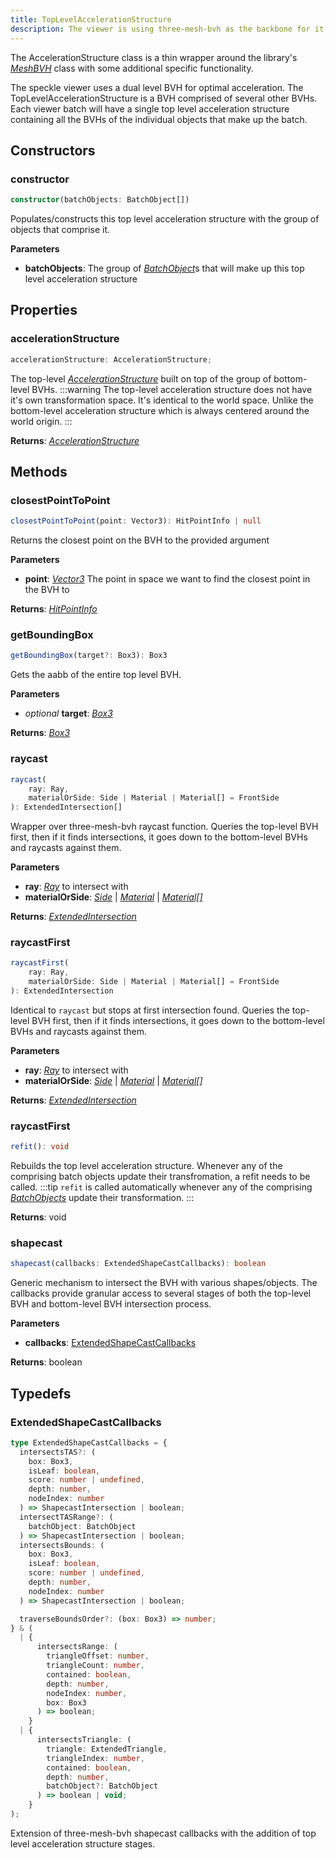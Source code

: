 ```yaml
---
title: TopLevelAccelerationStructure
description: The viewer is using three-mesh-bvh as the backbone for it's BVH implementation. 
---
```


The AccelerationStructure class is a thin wrapper around the library's [_MeshBVH_](https://threejs.org/docs/index.html?q=box#api/en/math/Box3) class with some additional specific functionality.

The speckle viewer uses a dual level BVH for optimal acceleration. The TopLevelAccelerationStructure is a BVH comprised of several other BVHs. Each viewer batch will have a single top level acceleration structure containing all the BVHs of the individual objects that make up the batch.

## Constructors

### constructor

```typescript
constructor(batchObjects: BatchObject[])
```

Populates/constructs this top level acceleration structure with the group of objects that comprise it.

**Parameters**

- **batchObjects**: The group of [_BatchObject_](/viewer/batch-object-api.md)s that will make up this top level acceleration structure

## Properties

### accelerationStructure

```typescript
accelerationStructure: AccelerationStructure;
```

The top-level [_AccelerationStructure_](/viewer/acceleration-structure-api.md) built on top of the group of bottom-level BVHs.
:::warning
The top-level acceleration structure does not have it's own transformation space. It's identical to the world space. Unlike the bottom-level acceleration structure which is always centered around the world origin.
:::

**Returns**: [_AccelerationStructure_](/viewer/acceleration-structure-api.md)

## Methods

### closestPointToPoint

```typescript
closestPointToPoint(point: Vector3): HitPointInfo | null
```

Returns the closest point on the BVH to the provided argument

**Parameters**

- **point**: [_Vector3_](https://threejs.org/docs/index.html?q=box3#api/en/math/Vector3) The point in space we want to find the closest point in the BVH to

**Returns**: [_HitPointInfo_](https://github.com/gkjohnson/three-mesh-bvh/blob/be976e6746123f37faa8527b63c13cec9782253c/src/index.d.ts#L17)


### getBoundingBox

```typescript
getBoundingBox(target?: Box3): Box3
```

Gets the aabb of the entire top level BVH.

**Parameters**

- _optional_ **target**: [_Box3_](https://threejs.org/docs/index.html?q=box3#api/en/math/Box3)

**Returns**: [_Box3_](https://threejs.org/docs/index.html?q=box3#api/en/math/Box3)

### raycast

```typescript
raycast(
    ray: Ray,
    materialOrSide: Side | Material | Material[] = FrontSide
): ExtendedIntersection[]
```

Wrapper over three-mesh-bvh raycast function. Queries the top-level BVH first, then if it finds intersections, it goes down to the bottom-level BVHs and raycasts against them.

**Parameters**

- **ray**: [_Ray_](https://threejs.org/docs/index.html?q=ray#api/en/math/Ray) to intersect with
- **materialOrSide**: [_Side_](https://threejs.org/docs/index.html?q=Materia#api/en/constants/Materials) | [_Material_](https://threejs.org/docs/index.html?q=Materia#api/en/materials/Material) | [_Material[]_](https://threejs.org/docs/index.html?q=Materia#api/en/materials/Material)

**Returns**: [_ExtendedIntersection_](/viewer/top-level-acceleration-structure-api.md#extendedintersection)

### raycastFirst

```typescript
raycastFirst(
    ray: Ray,
    materialOrSide: Side | Material | Material[] = FrontSide
): ExtendedIntersection
```

Identical to `raycast` but stops at first intersection found. Queries the top-level BVH first, then if it finds intersections, it goes down to the bottom-level BVHs and raycasts against them.

**Parameters**

- **ray**: [_Ray_](https://threejs.org/docs/index.html?q=ray#api/en/math/Ray) to intersect with
- **materialOrSide**: [_Side_](https://threejs.org/docs/index.html?q=Materia#api/en/constants/Materials) | [_Material_](https://threejs.org/docs/index.html?q=Materia#api/en/materials/Material) | [_Material[]_](https://threejs.org/docs/index.html?q=Materia#api/en/materials/Material)

**Returns**: [_ExtendedIntersection_](/viewer/top-level-acceleration-structure-api.md#extendedintersection)

### raycastFirst

```typescript
refit(): void
```

Rebuilds the top level acceleration structure. Whenever any of the comprising batch objects update their transfromation, a refit needs to be called.
:::tip
`refit` is called automatically whenever any of the comprising [_BatchObjects_](/viewer/batch-object-api.md) update their transformation.
:::

**Returns**: void

### shapecast

```typescript
shapecast(callbacks: ExtendedShapeCastCallbacks): boolean
```

Generic mechanism to intersect the BVH with various shapes/objects. The callbacks provide granular access to several stages of both the top-level BVH and bottom-level BVH intersection process.

**Parameters**

- **callbacks**: [ExtendedShapeCastCallbacks](/viewer/top-level-acceleration-structure-api.md#extendedshapecastcallbacks)

**Returns**: boolean

## Typedefs

### ExtendedShapeCastCallbacks

```typescript
type ExtendedShapeCastCallbacks = {
  intersectsTAS?: (
    box: Box3,
    isLeaf: boolean,
    score: number | undefined,
    depth: number,
    nodeIndex: number
  ) => ShapecastIntersection | boolean;
  intersectTASRange?: (
    batchObject: BatchObject
  ) => ShapecastIntersection | boolean;
  intersectsBounds: (
    box: Box3,
    isLeaf: boolean,
    score: number | undefined,
    depth: number,
    nodeIndex: number
  ) => ShapecastIntersection | boolean;

  traverseBoundsOrder?: (box: Box3) => number;
} & (
  | {
      intersectsRange: (
        triangleOffset: number,
        triangleCount: number,
        contained: boolean,
        depth: number,
        nodeIndex: number,
        box: Box3
      ) => boolean;
    }
  | {
      intersectsTriangle: (
        triangle: ExtendedTriangle,
        triangleIndex: number,
        contained: boolean,
        depth: number,
        batchObject?: BatchObject
      ) => boolean | void;
    }
);
```

Extension of three-mesh-bvh shapecast callbacks with the addition of top level acceleration structure stages.
